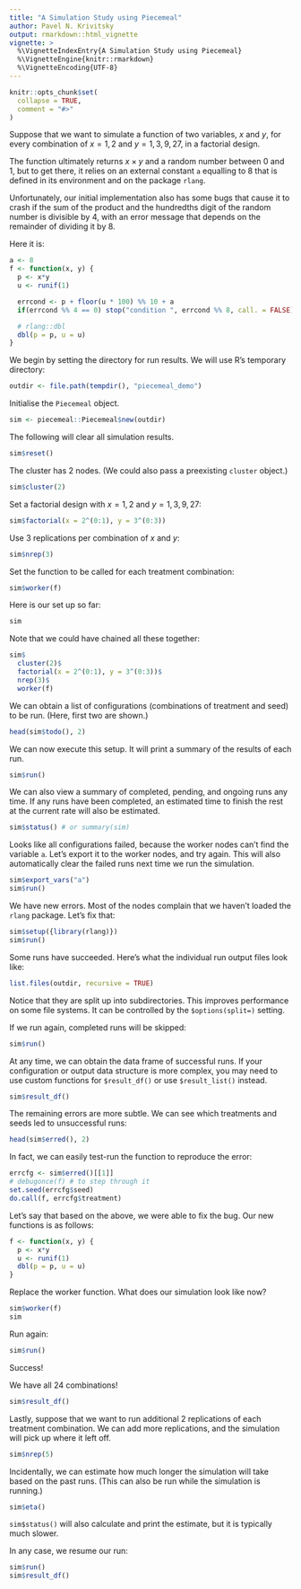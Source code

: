 ```yaml
---
title: "A Simulation Study using Piecemeal"
author: Pavel N. Krivitsky
output: rmarkdown::html_vignette
vignette: >
  %\VignetteIndexEntry{A Simulation Study using Piecemeal}
  %\VignetteEngine{knitr::rmarkdown}
  %\VignetteEncoding{UTF-8}
---
```


```r
knitr::opts_chunk$set(
  collapse = TRUE,
  comment = "#>"
)
```

Suppose that we want to simulate a function of two variables, $x$ and
$y$, for every combination of $x = 1, 2$ and $y = 1, 3, 9, 27$, in a
factorial design.

The function ultimately returns $x\times y$ and a random number
between 0 and 1, but to get there, it relies on an external constant
`a` equalling to 8 that is defined in its environment and on the
package `rlang`.

Unfortunately, our initial implementation also has some bugs that
cause it to crash if the sum of the product and the hundredths digit
of the random number is divisible by 4, with an error message that
depends on the remainder of dividing it by 8.

Here it is:
```r
a <- 8
f <- function(x, y) {
  p <- x*y
  u <- runif(1)

  errcond <- p + floor(u * 100) %% 10 + a
  if(errcond %% 4 == 0) stop("condition ", errcond %% 8, call. = FALSE)

  # rlang::dbl
  dbl(p = p, u = u)
}
```

We begin by setting the directory for run results. We will use R's temporary directory:
```r
outdir <- file.path(tempdir(), "piecemeal_demo")
```

Initialise the `Piecemeal` object.
```r
sim <- piecemeal::Piecemeal$new(outdir)
```

The following will clear all simulation results.
```r
sim$reset()
```

The cluster has 2 nodes. (We could also pass a preexisting `cluster` object.)
```r
sim$cluster(2)
```
Set a factorial design with $x = 1, 2$ and $y = 1, 3, 9, 27$:
```r
sim$factorial(x = 2^(0:1), y = 3^(0:3))
```
Use 3 replications per combination of $x$ and $y$:
```r
sim$nrep(3)
```
Set the function to be called for each treatment combination:
```r
sim$worker(f)
```

Here is our set up so far:
```r
sim
```

Note that we could have chained all these together:
```r
sim$
  cluster(2)$
  factorial(x = 2^(0:1), y = 3^(0:3))$
  nrep(3)$
  worker(f)
```

We can obtain a list of configurations (combinations of treatment and seed) to be run. (Here, first two are shown.)
```r
head(sim$todo(), 2)
```

We can now execute this setup. It will print a summary of the results of each run.
```r
sim$run()
```

We can also view a summary of completed, pending, and ongoing runs any time. If any runs have been completed, an estimated time to finish the rest at the current rate will also be estimated.
```r
sim$status() # or summary(sim)
```

Looks like all configurations failed, because the worker nodes can't
find the variable `a`. Let's export it to the worker nodes, and try
again. This will also automatically clear the failed runs next time we
run the simulation.
```r
sim$export_vars("a")
sim$run()
```

We have new errors. Most of the nodes complain that we haven't
loaded the `rlang` package. Let's fix that:
```r
sim$setup({library(rlang)})
sim$run()
```

Some runs have succeeded. Here's what the individual run output files look like:
```r
list.files(outdir, recursive = TRUE)
```

Notice that they are split up into subdirectories. This improves
performance on some file systems. It can be controlled by the
`$options(split=)` setting.

If we run again, completed runs will be skipped:
```r
sim$run()
```

At any time, we can obtain the data frame of successful runs. If your
configuration or output data structure is more complex, you may need
to use custom functions for `$result_df()` or use `$result_list()` instead.
```r
sim$result_df()
```

The remaining errors are more subtle. We can see which treatments and
seeds led to unsuccessful runs:
```r
head(sim$erred(), 2)
```

In fact, we can easily test-run the function to reproduce the error:
```r
errcfg <- sim$erred()[[1]]
# debugonce(f) # to step through it
set.seed(errcfg$seed)
do.call(f, errcfg$treatment)
```

Let's say that based on the above, we were able to fix the bug. Our new functions is as follows:
```r
f <- function(x, y) {
  p <- x*y
  u <- runif(1)
  dbl(p = p, u = u)
}
```

Replace the worker function. What does our simulation look like now?
```r
sim$worker(f)
sim
```

Run again:
```r
sim$run()
```
Success!

We have all 24 combinations!
```r
sim$result_df()
```

Lastly, suppose that we want to run additional 2 replications of each
treatment combination. We can add more replications, and the
simulation will pick up where it left off.
```r
sim$nrep(5)
```

Incidentally, we can estimate how much longer the simulation will take
based on the past runs. (This can also be run while the simulation is
running.)
```r
sim$eta()
```
`sim$status()` will also calculate and print the estimate, but it is typically much slower.

In any case, we resume our run:
```r
sim$run()
sim$result_df()
```
